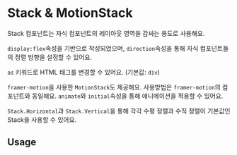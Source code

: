 

<Meta of={StackStories} />

# Stack & MotionStack

Stack 컴포넌트는 자식 컴포넌트의 레이아웃 영역을 감싸는 용도로 사용해요.

`display:flex`속성을 기반으로 작성되었으며, `direction`속성을 통해 자식 컴포넌트들의 정렬 방향을 설정할 수 있어요.

`as` 키워드로 HTML 태그를 변경할 수 있어요. (기본값: `div`)

`framer-motion`을 사용한 `MotionStack`도 제공해요. 사용방법은 `framer-motion`의 컴포넌트와 동일해요. `animate`와 `initial`속성을 통해 애니메이션을 적용할 수 있어요.

`Stack.Horizontal`과 `Stack.Vertical`을 통해 각각 수평 정렬과 수직 정렬이 기본값인 Stack을 사용할 수 있어요.

<Canvas of={StackStories.Primary} />

## Usage

```ts {6} filename="Stack"

import { Stack } from '@shoplflow/base';


const Exmaple = () => {

    return(
        <Stack direction="horizontal" as={'section'}>
            <Box background='primary400' />
            <Box background='primary400' />
            <Box background='primary400' />
        </Stack>
    )
}
```







```ts {6} filename="MotionStack"
import { MotionStack } from '@shoplflow/base';

const Exmaple = () => {

    return(
        <MotionStack direction="horizontal">
            <Box background='primary400' />
            <Box background='primary400' />
            <Box background='primary400' />
        </MotionStack>
    )
}
```


<ArgsTable of={Stack} />

